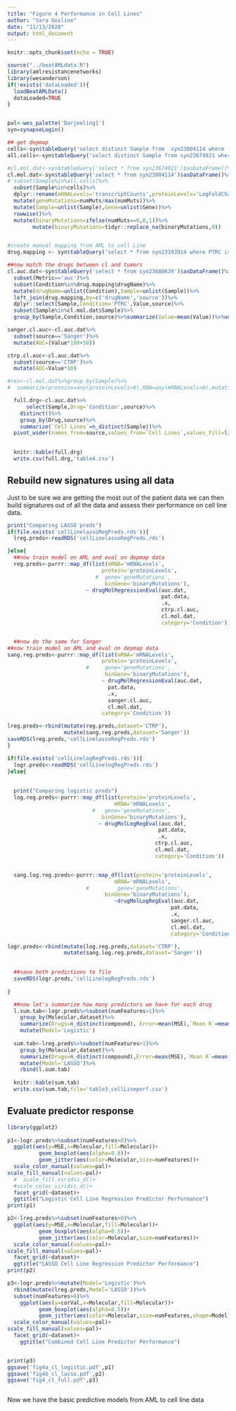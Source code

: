 ```yaml
---
title: "Figure 4 Performance in Cell Lines"
author: "Sara Gosline"
date: "11/13/2020"
output: html_document
---
```


```r
knitr::opts_chunk$set(echo = TRUE)

source("../beatAMLdata.R")
library(amlresistancenetworks)
library(wesanderson)
if(!exists('dataLoaded')){
  loadBeatAMLData()
  dataLoaded=TRUE
}


pal<-wes_palette('Darjeeling1')
syn=synapseLogin()

## get depmap
cells<-syn$tableQuery('select distinct Sample from  syn23004114 where ( LogFoldChange<>0 AND transcriptCounts<>0)')$asDataFrame()$Sample
all.cells<-syn$tableQuery('select distinct Sample from syn23674921 where ( LogFoldChange<>0 AND transcriptCounts<>0)')$asDataFrame()$Sample

#cl.mol.dat<-syn$tableQuery('select * from syn23674921')$asDataFrame()%>%
cl.mol.dat<-syn$tableQuery('select * from syn23004114')$asDataFrame()%>%
# subset(Sample%in%all.cells)%>%
  subset(Sample%in%cells)%>%
  dplyr::rename(mRNALevels='transcriptCounts',proteinLevels='LogFoldChange')%>%
  mutate(geneMutations=numMuts/max(numMuts))%>%
  mutate(Sample=unlist(Sample),Gene=unlist(Gene))%>%
  rowwise()%>%
  mutate(binaryMutations=ifelse(numMuts==0,0,1))%>%
        mutate(binaryMutations=tidyr::replace_na(binaryMutations,0))


#create manual mapping from AML to cell Line
drug.mapping <- syn$tableQuery('select * from syn23193914 where PTRC is not NULL')$asDataFrame()

##now match the drugs between cl and tumors
cl.auc.dat<-syn$tableQuery('select * from syn23680639')$asDataFrame()%>%
  subset(Metric=='auc')%>%
  subset(Condition%in%drug.mapping$drugName)%>%
  mutate(drugName=unlist(Condition),Sample=unlist(Sample))%>%
  left_join(drug.mapping,by=c('drugName','source'))%>%
  dplyr::select(Sample,Condition='PTRC',Value,source)%>%
  subset(Sample%in%cl.mol.dat$Sample)%>%
  group_by(Sample,Condition,source)%>%summarize(Value=mean(Value))%>%ungroup()

sanger.cl.auc<-cl.auc.dat%>%
  subset(source=='Sanger')%>%
  mutate(AUC=(Value*100+50))

ctrp.cl.auc<-cl.auc.dat%>%
  subset(source=='CTRP')%>%
  mutate(AUC=Value*10)

#res<-cl.mol.dat%>%group_by(Sample)%>%
#  summarize(proteins=any(proteinLevels>0),RNA=any(mRNALevels>0),mutations=any(geneMutations>0))

  full.drg<-cl.auc.dat%>%
      select(Sample,Drug='Condition',source)%>%
    distinct()%>%
    group_by(Drug,source)%>%
    summarize(`Cell Lines`=n_distinct(Sample))%>%
  pivot_wider(names_from=source,values_from=`Cell Lines`,values_fill=list(`Cell Lines`=0))

              
  knitr::kable(full.drg)
  write.csv(full.drg,'table4.csv')
```

## Rebuild new signatures using all data 

Just to be sure we are getting the most out of the patient data we can then build signatures out of all the data and assess their performance on cell line data.

```r

print("Comparing LASSO preds")
if(file.exists('cellLinelassoRegPreds.rds')){
  lreg.preds<-readRDS('cellLinelassoRegPreds.rds')

}else{
  ##now train model on AML and eval on depmap data
  reg.preds<-purrr::map_df(list(mRNA='mRNALevels',
                              protein='proteinLevels',
                            #  gene='geneMutations',
                               binGene='binaryMutations'),
                         ~ drugMolRegressionEval(auc.dat,
                                                 pat.data,
                                                 .x,
                                                 ctrp.cl.auc,
                                                 cl.mol.dat,
                                                 category='Condition'))


  ##now do the same for Sanger
##now train model on AML and eval on depmap data
sang.reg.preds<-purrr::map_df(list(mRNA='mRNALevels',
                              protein='proteinLevels',
                         #     gene='geneMutations',
                               binGene='binaryMutations'),
                              ~ drugMolRegressionEval(auc.dat,
                                pat.data,
                                .x,
                                sanger.cl.auc,
                                cl.mol.dat,
                              category='Condition'))

lreg.preds<-rbind(mutate(reg.preds,dataset='CTRP'),
                  mutate(sang.reg.preds,dataset='Sanger'))
saveRDS(lreg.preds,'cellLinelassoRegPreds.rds')
}

if(file.exists('cellLinelogRegPreds.rds')){
  logr.preds<-readRDS('cellLinelogRegPreds.rds')
}else{
  
  
  print("Comparing logistic preds")
  log.reg.preds<-purrr::map_df(list(protein='proteinLevels',
                                  mRNA='mRNALevels',
                           #   gene='geneMutations',
                              binGene='binaryMutations'),
                             ~ drugMolLogRegEval(auc.dat,
                                                pat.data,
                                                .x,
                                               ctrp.cl.auc,
                                               cl.mol.dat,
                                               category='Condition'))


  sang.log.reg.preds<-purrr::map_df(list(protein='proteinLevels',
                                  mRNA='mRNALevels',
                         #         gene='geneMutations',
                               binGene='binaryMutations'),
                                  ~drugMolLogRegEval(auc.dat,
                                                    pat.data,
                                                    .x,
                                                    sanger.cl.auc,
                                                    cl.mol.dat,
                                                    category='Condition'))

logr.preds<-rbind(mutate(log.reg.preds,dataset='CTRP'),
                  mutate(sang.log.reg.preds,dataset='Sanger'))

  
  ##save both predictions to file
  saveRDS(logr.preds,'cellLinelogRegPreds.rds')
    
}

  ##now let's summarize how many predictors we have for each drug
  l.sum.tab<-logr.preds%>%subset(numFeatures>1)%>%
    group_by(Molecular,dataset)%>%
    summarize(Drugs=n_distinct(compound), Error=mean(MSE),`Mean R`=mean(corVal,na.rm=T))%>%
    mutate(Model='Logistic')
  
  sum.tab<-lreg.preds%>%subset(numFeatures>1)%>%
    group_by(Molecular,dataset)%>%
    summarize(Drugs=n_distinct(compound),Error=mean(MSE),`Mean R`=mean(corVal,na.rm=T))%>%
    mutate(Model='LASSO')%>%
    rbind(l.sum.tab)
  
  knitr::kable(sum.tab)
  write.csv(sum.tab,file='table3_cellLineperf.csv')

```

## Evaluate predictor response


```r

library(ggplot2)
  
p1<-logr.preds%>%subset(numFeatures>0)%>%
  ggplot(aes(y=MSE,x=Molecular,fill=Molecular))+
          geom_boxplot(aes(alpha=0.8))+
          geom_jitter(aes(color=Molecular,size=numFeatures))+
  scale_color_manual(values=pal)+
scale_fill_manual(values=pal)+
  #  scale_fill_viridis_d()+
  #scale_color_viridis_d()+
  facet_grid(~dataset)+
  ggtitle("Logistic Cell Line Regression Predictor Performance")
print(p1)

p2<-lreg.preds%>%subset(numFeatures>0)%>%
  ggplot(aes(y=MSE,x=Molecular,fill=Molecular))+
          geom_boxplot(aes(alpha=0.5))+
          geom_jitter(aes(color=Molecular,size=numFeatures))+
  scale_color_manual(values=pal)+
scale_fill_manual(values=pal)+
  facet_grid(~dataset)+
  ggtitle("LASSO Cell Line Regression Predictor Performance")
print(p2)

p3<-logr.preds%>%mutate(Model='Logistic')%>%
  rbind(mutate(lreg.preds,Model='LASSO'))%>%
  subset(numFeatures>0)%>%
    ggplot(aes(y=corVal,x=Molecular,fill=Molecular))+
          geom_boxplot(aes(alpha=0.5))+
          geom_jitter(aes(color=Molecular,size=numFeatures,shape=Model))+
  scale_color_manual(values=pal)+
scale_fill_manual(values=pal)+
  facet_grid(~dataset)+
    ggtitle("Combined Cell Line Predictor Performance")


print(p3)
ggsave('fig4a_cl_logistic.pdf',p1)
ggsave('fig4b_cl_lasso.pdf',p2)
ggsave('fig4_cl_full.pdf',p3)



```


Now we have the basic predictive models from AML to cell line data